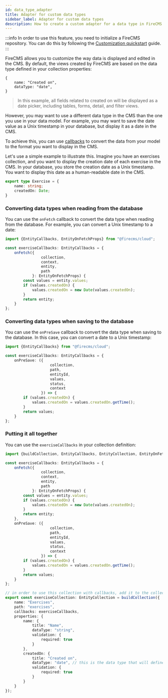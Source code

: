 ```yaml
---
id: data_type_adapter
title: Adapter for custom data types
sidebar_label: Adapter for custom data types
description: How to create a custom adapter for a data type in FireCMS
---
```


:::info
In order to use this feature, you need to initialize a FireCMS repository. You can do this by following the
[Customization quickstart](../customization_quickstart.mdx) guide.
:::

FireCMS allows you to customize the way data is displayed and edited in the CMS. By default, the views created by
FireCMS are based on the data type defined in your collection properties:

```json5
{
    name: "Created on",
    dataType: "date",
}
```
> In this example, all fields related to created on will be displayed as a date picker, including tables,
> forms, detail, and filter views.

However, you may want to use a different data type in the CMS than the one you use in your data model. For example, you
may want to save the date value as a Unix timestamp in your database, but display it as a date in the CMS.

To achieve this, you can use [callbacks](../collections/callbacks) to convert the data from your model to the format
you want to display in the CMS.

Let's use a simple example to illustrate this. Imagine you have an exercises collection, and you want to display the
creation date of each exercise in the CMS. In your database, you store the creation date as a Unix timestamp. You want
to display this date as a human-readable date in the CMS.

```typescript
export type Exercise = {
    name: string;
    createdOn: Date;
}
```

### Converting data types when reading from the database

You can use the `onFetch` callback to convert the data type when reading from the database. For example, you can convert
a Unix timestamp to a date:

```typescript
import {EntityCallbacks, EntityOnFetchProps} from "@firecms/cloud";

const exerciseCallbacks: EntityCallbacks = {
    onFetch({
                collection,
                context,
                entity,
                path
            }: EntityOnFetchProps) {
        const values = entity.values;
        if (values.createdOn) {
            values.createdOn = new Date(values.createdOn);
        }
        return entity;
    }
};
```

### Converting data types when saving to the database

You can use the `onPreSave` callback to convert the data type when saving to the database. In this case,
you can convert a date to a Unix timestamp:

```typescript
import {EntityCallbacks} from "@firecms/cloud";

const exerciseCallbacks: EntityCallbacks = {
    onPreSave: ({
                    collection,
                    path,
                    entityId,
                    values,
                    status,
                    context
                }) => {
        if (values.createdOn) {
            values.createdOn = values.createdOn.getTime();
        }
        return values;
    }
};
```

### Putting it all together

You can use the `exerciseCallbacks` in your collection definition:

```typescript
import {buildCollection, EntityCallbacks, EntityCollection, EntityOnFetchProps} from "@firecms/cloud";

const exerciseCallbacks: EntityCallbacks = {
    onFetch({
                collection,
                context,
                entity,
                path
            }: EntityOnFetchProps) {
        const values = entity.values;
        if (values.createdOn) {
            values.createdOn = new Date(values.createdOn);
        }
        return entity;
    },
    onPreSave: ({
                    collection,
                    path,
                    entityId,
                    values,
                    status,
                    context
                }) => {
        if (values.createdOn) {
            values.createdOn = values.createdOn.getTime();
        }
        return values;
    }
};

// in order to use this collection with callbacks, add it to the collection definitions in the main app configuration
export const exerciseCollection: EntityCollection = buildCollection({
    name: "Exercises",
    path: "exercises",
    callbacks: exerciseCallbacks,
    properties: {
        name: {
            title: "Name",
            dataType: "string",
            validation: {
                required: true
            }
        },
        createdOn: {
            title: "Created on",
            dataType: "date", // this is the data type that will define the created views
            validation: {
                required: true
            }
        }
    }
});
```

